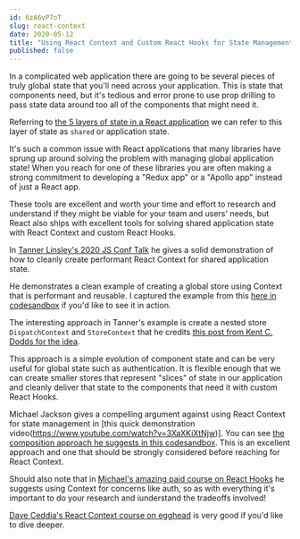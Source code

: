 ```yaml
---
id: 6zA6vP7oT
slug: react-context
date: 2020-05-12
title: "Using React Context and Custom React Hooks for State Management in React Apps"
published: false
---
```


In a complicated web application there are going to be several pieces of truly global state that you'll need across your application. This is state that components need, but it's tedious and error prone to use prop drilling to pass state data around too all of the components that might need it.

Referring to [the 5 layers of state in a React application](https://joelhooks.com/5-layers-react-state) we can refer to this layer of state as `shared` or application state.

It's such a common issue with React applications that many libraries have sprung up around solving the problem with managing global application state! When you reach for one of these libraries you are often making a strong commitment to developing a "Redux app" or a "Apollo app" instead of just a React app.

These tools are excellent and worth your time and effort to research and understand if they might be viable for your team and users' needs, but React also ships with excellent tools for solving shared application state with React Context and custom React Hooks.

In [Tanner Linsley's 2020 JS Conf Talk](https://www.youtube.com/watch?v=J-g9ZJha8FE) he gives a solid demonstration of how to cleanly create performant React Context for shared application state.

He demonstrates a clean example of creating a global store using Context that is performant and reusable. I captured the example from this [here in codesandbox](https://codesandbox.io/s/creating-an-appcontext-with-a-makestore-multi-store-approach-f57qb) if you'd like to see it in action.

The interesting approach in Tanner's example is create a nested store `DispatchContext` and `StoreContext` that he credits [this post from Kent C. Dodds for the idea](https://kentcdodds.com/blog/how-to-use-react-context-effectively).

This approach is a simple evolution of component state and can be very useful for global state such as authentication. It is flexible enough that we can create smaller stores that represent "slices" of state in our application and cleanly deliver that state to the components that need it with custom React Hooks.

Michael Jackson gives a compelling argument against using React Context for state management in [this quick demonstration video(https://www.youtube.com/watch?v=3XaXKiXtNjw)]. You can see [the composition approach he suggests in this codesandbox](https://codesandbox.io/s/hungry-bas-ptltc). This is an excellent approach and one that should be strongly considered before reaching for React Context.

Should also note that in [Michael's amazing paid course on React Hooks](https://courses.reacttraining.com/p/react-hooks) he suggests using Context for concerns like auth, so as with everything it's important to do your research and iunderstand the tradeoffs involved!

[Dave Ceddia's React Context course on egghead](https://egghead.io/courses/react-context-for-state-management) is very good if you'd like to dive deeper.
